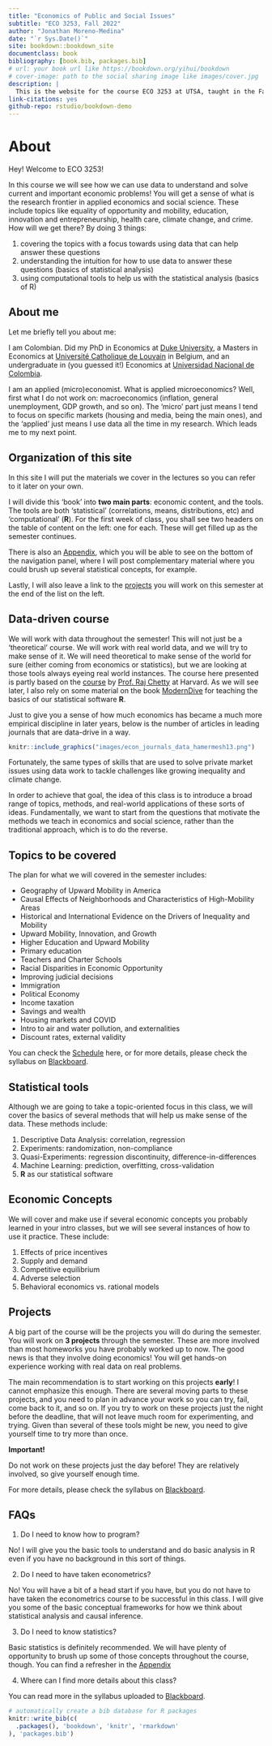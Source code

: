 ```yaml
--- 
title: "Economics of Public and Social Issues"
subtitle: "ECO 3253, Fall 2022"
author: "Jonathan Moreno-Medina"
date: "`r Sys.Date()`"
site: bookdown::bookdown_site
documentclass: book
bibliography: [book.bib, packages.bib]
# url: your book url like https://bookdown.org/yihui/bookdown
# cover-image: path to the social sharing image like images/cover.jpg
description: |
  This is the website for the course ECO 3253 at UTSA, taught in the Fall of 2022. 
link-citations: yes
github-repo: rstudio/bookdown-demo
---
```


# About {-}

Hey! Welcome to ECO 3253!

In this course we will see how we can use data to understand and solve current and important economic problems! You will get a sense of what is the research frontier in applied economics and social science. These include topics like equality of opportunity and mobility, education, innovation and entrepreneurship, health care, climate change, and crime. How will we get there? By doing 3 things:

1. covering the topics with a focus towards using data that can help answer these questions
2. understanding the intuition for how to use data to answer these questions (basics of statistical analysis)
3. using computational tools to help us with the statistical analysis (basics of R)

## About me {- #aboutme}

Let me briefly tell you about me: 

I am Colombian. Did my PhD in Economics at [Duke University](https://econ.duke.edu/), a Masters in Economics at [Université Catholique de Louvain](https://uclouvain.be/en/faculties/espo/esl) in Belgium, and an undergraduate in (you guessed it!) Economics at [Universidad Nacional de Colombia](https://unal.edu.co/). 

I am an applied (micro)economist. What is applied microeconomics? Well, first what I do not work on: macroeconomics (inflation, general unemployment, GDP growth, and so on). The 'micro' part just means I tend to focus on specific markets (housing and media, being the main ones), and the 'applied' just means I use data all the time in my research. Which leads me to my next point.

## Organization of this site {-}

In this site I will put the materials we cover in the lectures so you can refer to it later on your own. 

I will divide this 'book' into **two main parts**: economic content, and the tools. The tools are both 'statistical' (correlations, means, distributions, etc) and 'computational' (**R**). For the first week of class, you shall see two headers on the table of content on the left: one for each. These will get filled up as the semester continues. 

There is also an [Appendix](#appendixA), which you will be able to see on the bottom of the navigation panel, where I will post complementary material where you could brush up several statistical concepts, for example. 

Lastly, I will also leave a link to the [projects](#projects) you will work on this semester at the end of the list on the left. 

## Data-driven course {-}

We will work with data throughout the semester! This will not just be a 'theoretical' course. We will work with real world data, and we will try to make sense of it. We will need theoretical to make sense of the world for sure (either coming from economics or statistics), but we are looking at those tools always eyeing real world instances. The course here presented is partly based on the [course](https://opportunityinsights.org/course/) by [Prof. Raj Chetty](https://rajchetty.com/) at Harvard. As we will see later, I also rely on some material on the book [ModernDive](https://nulib.github.io/moderndive_book/index.html) for teaching the basics of our statistical software **R**.

Just to give you a sense of how much economics has became a much more empirical discipline in later years, below is the number of articles in leading journals that are data-drive in a way. 

```r
knitr::include_graphics("images/econ_journals_data_hamermesh13.png")
```

Fortunately, the same types of skills that are used to solve private market issues using data work to tackle challenges like growing inequality and climate change. 

In order to achieve that goal, the idea of this class is to introduce a broad range of topics, methods, and real-world applications of these sorts of ideas. Fundamentally, we want to start from the questions that motivate the methods we teach in economics and social science, rather than the traditional approach, which is to do the reverse.

## Topics to be covered {-}

The plan for what we will covered in the semester includes:

- Geography of Upward Mobility in America
- Causal Effects of Neighborhoods and Characteristics of High-Mobility Areas 
- Historical and International Evidence on the Drivers of Inequality and Mobility
- Upward Mobility, Innovation, and Growth
- Higher Education and Upward Mobility
- Primary education
- Teachers and Charter Schools
- Racial Disparities in Economic Opportunity
- Improving judicial decisions
- Immigration 
- Political Economy
- Income taxation
- Savings and wealth
- Housing markets and COVID
- Intro to air and water pollution, and externalities
- Discount rates, external validity

You can check the [Schedule](#schedule) here, or for more details, please check the syllabus on [Blackboard](https://utsa.blackboard.com/). 

## Statistical tools {-}

Although we are going to take a topic-oriented focus in this class, we will cover the basics of several methods that will help us make sense of the data. These methods include: 

1.	Descriptive Data Analysis: correlation, regression
2.	Experiments: randomization, non-compliance
3.	Quasi-Experiments: regression discontinuity, difference-in-differences
4.	Machine Learning: prediction, overfitting, cross-validation
5.	**R** as our statistical software

## Economic Concepts {-}

We will cover and make use if several economic concepts you probably learned in your intro classes, but we will see several instances of how to use it practice. These include:

1.	Effects of price incentives
2.	Supply and demand
3.	Competitive equilibrium
4.	Adverse selection
5.	Behavioral economics vs. rational models

## Projects {-}

A big part of the course will be the projects you will do during the semester. You will work on **3 projects** through the semester. These are more involved than most homeworks you have probably worked up to now. The good news is that they involve doing economics! You will get hands-on experience working with real data on real problems. 

The main recommendation is to start working on this projects **early**! I cannot emphasize this enough. There are several moving parts to these projects, and you need to plan in advance your work so you can try, fail, come back to it, and so on. If you try to work on these projects just the night before the deadline, that will not leave much room for experimenting, and trying. Given than several of these tools might be new, you need to give yourself time to try more than once. 

:::: {.blackbox data-latex=""}
::: {.center data-latex=""}
**Important!**
:::

Do not work on these projects just the day before! They are relatively involved, so give yourself enough time. 
::::

For more details, please check the syllabus on [Blackboard](https://utsa.blackboard.com/). 

## FAQs {-}

1. Do I need to know how to program?

No! I will give you the basic tools to understand and do basic analysis in R even if you have no background in this sort of things. 

2. Do I need to have taken econometrics? 

No! You will have a bit of a head start if you have, but you do not have to have taken the econometrics course to be successful in this class. I will give you some of the basic conceptual frameworks for how we think about statistical analysis and causal inference.

3. Do I need to know statistics? 

Basic statistics is definitely recommended. We will have plenty of opportunity to brush up some of those concepts throughout the course, though. You can find a refresher in the [Appendix](#appendixA)

4. Where can I find more details about this class? 

You can read more in the syllabus uploaded to [Blackboard](https://utsa.blackboard.com/). 


```r
# automatically create a bib database for R packages
knitr::write_bib(c(
  .packages(), 'bookdown', 'knitr', 'rmarkdown'
), 'packages.bib')
```
